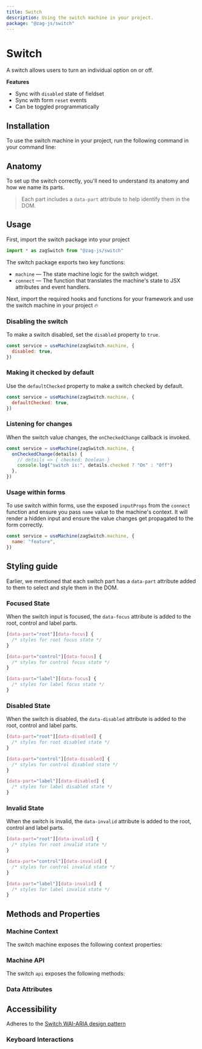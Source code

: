 ```yaml
---
title: Switch
description: Using the switch machine in your project.
package: "@zag-js/switch"
---
```


# Switch

A switch allows users to turn an individual option on or off.

<Resources pkg="@zag-js/switch" />

<Showcase id="Switch" />

**Features**

- Sync with `disabled` state of fieldset
- Sync with form `reset` events
- Can be toggled programmatically

## Installation

To use the switch machine in your project, run the following command in your
command line:

<CodeSnippet id="switch/installation.mdx" />

## Anatomy

To set up the switch correctly, you'll need to understand its anatomy and how we
name its parts.

> Each part includes a `data-part` attribute to help identify them in the DOM.

<Anatomy id="switch" />

## Usage

First, import the switch package into your project

```jsx
import * as zagSwitch from "@zag-js/switch"
```

The switch package exports two key functions:

- `machine` — The state machine logic for the switch widget.
- `connect` — The function that translates the machine's state to JSX attributes
  and event handlers.

Next, import the required hooks and functions for your framework and use the
switch machine in your project 🔥

<CodeSnippet id="switch/usage.mdx" />

### Disabling the switch

To make a switch disabled, set the `disabled` property to `true`.

```jsx {3}
const service = useMachine(zagSwitch.machine, {
  disabled: true,
})
```

### Making it checked by default

Use the `defaultChecked` property to make a switch checked by default.

```jsx {3}
const service = useMachine(zagSwitch.machine, {
  defaultChecked: true,
})
```

### Listening for changes

When the switch value changes, the `onCheckedChange` callback is invoked.

```jsx {3-5}
const service = useMachine(zagSwitch.machine, {
  onCheckedChange(details) {
    // details => { checked: boolean }
    console.log("switch is:", details.checked ? "On" : "Off")
  },
})
```

### Usage within forms

To use switch within forms, use the exposed `inputProps` from the `connect`
function and ensure you pass `name` value to the machine's context. It will
render a hidden input and ensure the value changes get propagated to the form
correctly.

```jsx {3}
const service = useMachine(zagSwitch.machine, {
  name: "feature",
})
```

## Styling guide

Earlier, we mentioned that each switch part has a `data-part` attribute added to
them to select and style them in the DOM.

### Focused State

When the switch input is focused, the `data-focus` attribute is added to the
root, control and label parts.

```css
[data-part="root"][data-focus] {
  /* styles for root focus state */
}

[data-part="control"][data-focus] {
  /* styles for control focus state */
}

[data-part="label"][data-focus] {
  /* styles for label focus state */
}
```

### Disabled State

When the switch is disabled, the `data-disabled` attribute is added to the root,
control and label parts.

```css
[data-part="root"][data-disabled] {
  /* styles for root disabled state */
}

[data-part="control"][data-disabled] {
  /* styles for control disabled state */
}

[data-part="label"][data-disabled] {
  /* styles for label disabled state */
}
```

### Invalid State

When the switch is invalid, the `data-invalid` attribute is added to the root,
control and label parts.

```css
[data-part="root"][data-invalid] {
  /* styles for root invalid state */
}

[data-part="control"][data-invalid] {
  /* styles for control invalid state */
}

[data-part="label"][data-invalid] {
  /* styles for label invalid state */
}
```

## Methods and Properties

### Machine Context

The switch machine exposes the following context properties:

<ContextTable name="switch" />

### Machine API

The switch `api` exposes the following methods:

<ApiTable name="switch" />

### Data Attributes

<DataAttrTable name="switch" />

## Accessibility

Adheres to the
[Switch WAI-ARIA design pattern](https://www.w3.org/WAI/ARIA/apg/patterns/switch/)

### Keyboard Interactions

<KeyboardTable name="switch" />
